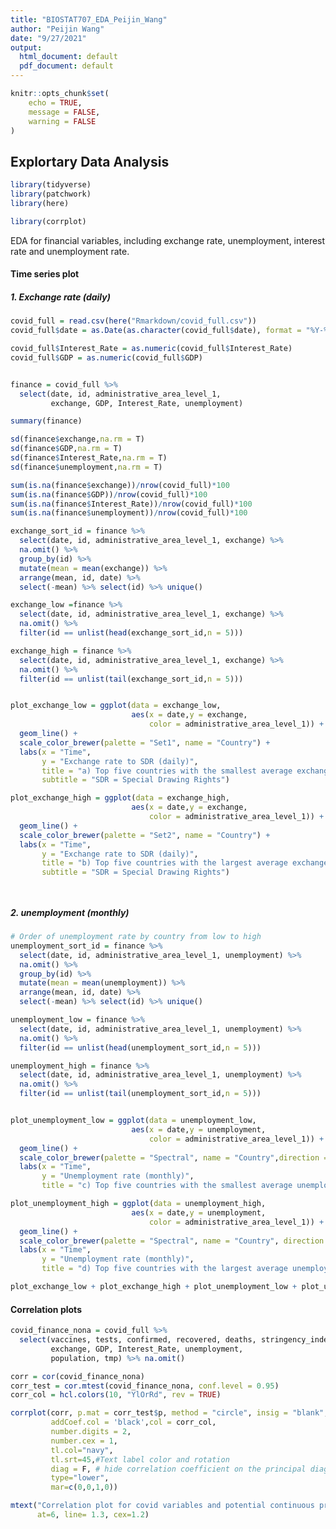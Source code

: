 ```yaml
---
title: "BIOSTAT707_EDA_Peijin_Wang"
author: "Peijin Wang"
date: "9/27/2021"
output:
  html_document: default
  pdf_document: default
---
```


```r
knitr::opts_chunk$set(
	echo = TRUE,
	message = FALSE,
	warning = FALSE
)
```

## Explortary Data Analysis

```r
library(tidyverse)
library(patchwork)
library(here)

library(corrplot)

```

EDA for financial variables, including exchange rate, unemployment, interest rate and unemployment rate.

#### Time series plot

##### 1. Exchange rate (daily)
```r

covid_full = read.csv(here("Rmarkdown/covid_full.csv"))
covid_full$date = as.Date(as.character(covid_full$date), format = "%Y-%m-%d")
```



```r
covid_full$Interest_Rate = as.numeric(covid_full$Interest_Rate)
covid_full$GDP = as.numeric(covid_full$GDP)


finance = covid_full %>% 
  select(date, id, administrative_area_level_1,
         exchange, GDP, Interest_Rate, unemployment)

```

```r
summary(finance)

sd(finance$exchange,na.rm = T)
sd(finance$GDP,na.rm = T)
sd(finance$Interest_Rate,na.rm = T)
sd(finance$unemployment,na.rm = T)

sum(is.na(finance$exchange))/nrow(covid_full)*100
sum(is.na(finance$GDP))/nrow(covid_full)*100
sum(is.na(finance$Interest_Rate))/nrow(covid_full)*100
sum(is.na(finance$unemployment))/nrow(covid_full)*100
```



```r
exchange_sort_id = finance %>% 
  select(date, id, administrative_area_level_1, exchange) %>% 
  na.omit() %>% 
  group_by(id) %>% 
  mutate(mean = mean(exchange)) %>% 
  arrange(mean, id, date) %>% 
  select(-mean) %>% select(id) %>% unique()

exchange_low =finance %>% 
  select(date, id, administrative_area_level_1, exchange) %>% 
  na.omit() %>% 
  filter(id == unlist(head(exchange_sort_id,n = 5)))

exchange_high = finance %>% 
  select(date, id, administrative_area_level_1, exchange) %>% 
  na.omit() %>% 
  filter(id == unlist(tail(exchange_sort_id,n = 5)))


plot_exchange_low = ggplot(data = exchange_low,
                           aes(x = date,y = exchange,
                               color = administrative_area_level_1)) +
  geom_line() +
  scale_color_brewer(palette = "Set1", name = "Country") +
  labs(x = "Time",
       y = "Exchange rate to SDR (daily)",
       title = "a) Top five countries with the smallest average exchange rate",
       subtitle = "SDR = Special Drawing Rights")

plot_exchange_high = ggplot(data = exchange_high,
                           aes(x = date,y = exchange,
                               color = administrative_area_level_1)) +
  geom_line() +
  scale_color_brewer(palette = "Set2", name = "Country") +
  labs(x = "Time",
       y = "Exchange rate to SDR (daily)",
       title = "b) Top five countries with the largest average exchange rate",
       subtitle = "SDR = Special Drawing Rights")




```


##### 2. unemployment (monthly)
```r
# Order of unemployment rate by country from low to high
unemployment_sort_id = finance %>% 
  select(date, id, administrative_area_level_1, unemployment) %>% 
  na.omit() %>% 
  group_by(id) %>% 
  mutate(mean = mean(unemployment)) %>% 
  arrange(mean, id, date) %>% 
  select(-mean) %>% select(id) %>% unique()

unemployment_low = finance %>% 
  select(date, id, administrative_area_level_1, unemployment) %>% 
  na.omit() %>% 
  filter(id == unlist(head(unemployment_sort_id,n = 5)))

unemployment_high = finance %>% 
  select(date, id, administrative_area_level_1, unemployment) %>% 
  na.omit() %>% 
  filter(id == unlist(tail(unemployment_sort_id,n = 5)))


plot_unemployment_low = ggplot(data = unemployment_low,
                           aes(x = date,y = unemployment,
                               color = administrative_area_level_1)) +
  geom_line() +
  scale_color_brewer(palette = "Spectral", name = "Country",direction = 1) +
  labs(x = "Time",
       y = "Unemployment rate (monthly)",
       title = "c) Top five countries with the smallest average unemployment rate")

plot_unemployment_high = ggplot(data = unemployment_high,
                           aes(x = date,y = unemployment,
                               color = administrative_area_level_1)) +
  geom_line() +
  scale_color_brewer(palette = "Spectral", name = "Country", direction = -1) +
  labs(x = "Time",
       y = "Unemployment rate (monthly)",
       title = "d) Top five countries with the largest average unemployment rate")

plot_exchange_low + plot_exchange_high + plot_unemployment_low + plot_unemployment_high

```


#### Correlation plots
```r
covid_finance_nona = covid_full %>% 
  select(vaccines, tests, confirmed, recovered, deaths, stringency_index,
         exchange, GDP, Interest_Rate, unemployment,
         population, tmp) %>% na.omit()

corr = cor(covid_finance_nona)
corr_test = cor.mtest(covid_finance_nona, conf.level = 0.95)
corr_col = hcl.colors(10, "YlOrRd", rev = TRUE)

corrplot(corr, p.mat = corr_test$p, method = "circle", insig = "blank",
         addCoef.col = 'black',col = corr_col,
         number.digits = 2,
         number.cex = 1,
         tl.col="navy", 
         tl.srt=45,#Text label color and rotation
         diag = F, # hide correlation coefficient on the principal diagonal
         type="lower",
         mar=c(0,0,1,0))

mtext("Correlation plot for covid variables and potential continuous predictors", 
      at=6, line= 1.3, cex=1.2)

```

